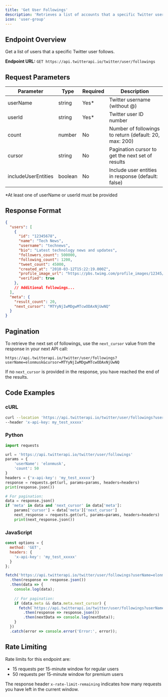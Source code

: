 ```yaml
---
title: 'Get User Followings'
description: 'Retrieves a list of accounts that a specific Twitter user follows'
icon: 'user-group'
---
```


## Endpoint Overview

Get a list of users that a specific Twitter user follows.

**Endpoint URL:** `GET https://api.twitterapi.io/twitter/user/followings`

## Request Parameters

| Parameter  | Type    | Required | Description                                              |
| ---------- | ------- | -------- | -------------------------------------------------------- |
| userName   | string  | Yes*     | Twitter username (without @)                             |
| userId     | string  | Yes*     | Twitter user ID number                                   |
| count      | number  | No       | Number of followings to return (default: 20, max: 200)   |
| cursor     | string  | No       | Pagination cursor to get the next set of results         |
| includeUserEntities | boolean | No | Include user entities in response (default: false)    |

*At least one of userName or userId must be provided

## Response Format

```json
{
  "users": [
    {
      "id": "12345678",
      "name": "Tech News",
      "username": "technews",
      "bio": "Latest technology news and updates",
      "followers_count": 500000,
      "following_count": 1200,
      "tweet_count": 45000,
      "created_at": "2010-03-12T15:22:19.000Z",
      "profile_image_url": "https://pbs.twimg.com/profile_images/12345/technews_normal.jpg",
      "verified": true
    },
    // Additional followings...
  ],
  "meta": {
    "result_count": 20,
    "next_cursor": "MTYyNjIwMDgwMTcwODAxNjUwNQ"
  }
}
```

## Pagination

To retrieve the next set of followings, use the `next_cursor` value from the response in your next API call:

```
https://api.twitterapi.io/twitter/user/followings?userName=elonmusk&cursor=MTYyNjIwMDgwMTcwODAxNjUwNQ
```

If no `next_cursor` is provided in the response, you have reached the end of the results.

## Code Examples

### cURL

```bash
curl --location 'https://api.twitterapi.io/twitter/user/followings?userName=elonmusk&count=50' \
--header 'x-api-key: my_test_xxxxx'
```

### Python

```python
import requests

url = 'https://api.twitterapi.io/twitter/user/followings'
params = {
    'userName': 'elonmusk',
    'count': 50
}
headers = {'x-api-key': 'my_test_xxxxx'}
response = requests.get(url, params=params, headers=headers)
print(response.json())

# For pagination:
data = response.json()
if 'meta' in data and 'next_cursor' in data['meta']:
    params['cursor'] = data['meta']['next_cursor']
    next_response = requests.get(url, params=params, headers=headers)
    print(next_response.json())
```

### JavaScript

```javascript
const options = {
  method: 'GET',
  headers: {
    'x-api-key': 'my_test_xxxxx'
  }
};

fetch('https://api.twitterapi.io/twitter/user/followings?userName=elonmusk&count=50', options)
  .then(response => response.json())
  .then(data => {
    console.log(data);
    
    // For pagination:
    if (data.meta && data.meta.next_cursor) {
      fetch(`https://api.twitterapi.io/twitter/user/followings?userName=elonmusk&count=50&cursor=${data.meta.next_cursor}`, options)
        .then(response => response.json())
        .then(nextData => console.log(nextData));
    }
  })
  .catch(error => console.error('Error:', error));
```

## Rate Limiting

Rate limits for this endpoint are:
- 15 requests per 15-minute window for regular users
- 50 requests per 15-minute window for premium users

The response header `x-rate-limit-remaining` indicates how many requests you have left in the current window.
